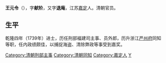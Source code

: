 '''王元令'''（{{bd|？||？|catIdx=W王}}），字'''献阶'''，又字'''退庵'''，江苏[[嘉定|嘉定]]人。清朝官员。

== 生平 ==
乾隆四年（1739年）进士，历任刑部福建司主事、员外郎，历升浙江[[严州府|严州府]]同知等职，任内政绩颇佳，以捕捉海盗、清除弊政等事受到嘉奖。

{{清朝人物小作品}}
{{乾隆四年己未科殿試金榜}}
{{嘉定王畮家族}}
{{DEFAULTSORT:Wang王}}
[[Category:清朝刑部主事|Category:清朝刑部主事]]
[[Category:清朝同知|Category:清朝同知]]
[[Category:嘉定人|Category:嘉定人]]
[[Category:王姓|Y]]